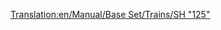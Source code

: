 [[Translation:en/Manual/Base Set/Trains/SH "125"]]
{{es/Manual/Base Set/Trains/Trenes|Imagen=[[File:en/Manual/Base Set/Trains/Sh125.png]]
|Nombre=SH "125"
|Precio=46.874 € (23.437 £)
|Velocidad=201 km/h (125 mph)
|Peso=70 t
|Potencia=4.500 CV (3.356 kW)
|Coste-anual=5.788 € (2.894 £)
|Diseño=1978
|Duración=20
|Capacidad=8 bolsas de correo
|Descripción=Esto no es solo una locomotora, sino un par, que funcionan al unísono. Ambas unidades pueden llevar carga extra, por defecto correo. No se olvide de [[es/Manual/Reformar vehículos|reformar]] este vehículo si usted sólo va a transportar [[es/Manual/Base Set/Cargos/Pasajeros|pasajeros]], ¡de esta forma sus estaciones no empezaran a reunir [[es/Manual/Base Set/Cargos/Correo|correo]]!
|Vida-real=Esta es una versión rebautizada de la británica [https://www.wikipedia.org/wiki/InterCity 125 InterCity 125], con el récord de la locomotora diésel más rápida del mundo (237 km/h ó 148 mph).
}}